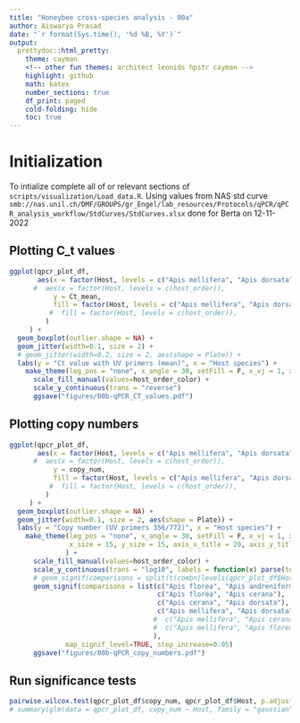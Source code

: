 ```yaml
---
title: "Honeybee cross-species analysis - 00a"
author: Aiswarya Prasad
date: "`r format(Sys.time(), '%d %B, %Y')`"
output:
  prettydoc::html_pretty:
    theme: cayman
    <!-- other fun themes: architect leonids hpstr cayman -->
    highlight: github
    math: katex
    number_sections: true
    df_print: paged
    cold-folding: hide
    toc: true
---
```


# Initialization

To intialize complete all of or relevant sections of `scripts/visualization/Load_data.R`.
Using values from NAS std curve `smb://nas.unil.ch/DMF/GROUPS/gr_Engel/lab_resources/Protocols/qPCR/qPCR_analysis_workflow/StdCurves/StdCurves.xlsx` done for Berta on 12-11-2022


## Plotting C_t values

```r
ggplot(qpcr_plot_df,
       aes(x = factor(Host, levels = c("Apis mellifera", "Apis dorsata", "Apis cerana", "Apis florea", "Apis andreniformis")),
      #  aes(x = factor(Host, levels = c(host_order)),
           y = Ct_mean,
           fill = factor(Host, levels = c("Apis mellifera", "Apis dorsata", "Apis cerana", "Apis florea", "Apis andreniformis")),
          #  fill = factor(Host, levels = c(host_order)),
         )
     ) +
  geom_boxplot(outlier.shape = NA) +
  geom_jitter(width=0.1, size = 2) +
  # geom_jitter(width=0.2, size = 2, aes(shape = Plate)) +
  labs(y = "Ct value with UV primers (mean)", x = "Host species") +
    make_theme(leg_pos = "none", x_angle = 30, setFill = F, x_vj = 1, x_hj = 1, ) +
      scale_fill_manual(values=host_order_color) +
      scale_y_continuous(trans = "reverse")
      ggsave("figures/00b-qPCR_CT_values.pdf")
```
## Plotting copy numbers

```r
ggplot(qpcr_plot_df,
       aes(x = factor(Host, levels = c("Apis mellifera", "Apis dorsata", "Apis cerana", "Apis florea", "Apis andreniformis")),
      #  aes(x = factor(Host, levels = c(host_order)),
           y = copy_num,
           fill = factor(Host, levels = c("Apis mellifera", "Apis dorsata", "Apis cerana", "Apis florea", "Apis andreniformis")),
          #  fill = factor(Host, levels = c(host_order)),
         )
     ) +
  geom_boxplot(outlier.shape = NA) +
  geom_jitter(width=0.1, size = 2, aes(shape = Plate)) +
  labs(y = "Copy number (UV primers 356/772)", x = "Host species") +
    make_theme(leg_pos = "none", x_angle = 30, setFill = F, x_vj = 1, x_hj = 1, 
               x_size = 15, y_size = 15, axis_x_title = 20, axis_y_title = 20
              ) +
      scale_fill_manual(values=host_order_color) +
      scale_y_continuous(trans = "log10", labels = function(x) parse(text=paste("10^",round(log10(x), 2)))) +
      # geom_signif(comparisons = split(t(combn(levels(qpcr_plot_df$Host), 2)), seq(nrow(t(combn(levels(qpcr_plot_df$Host), 2))))), 
      geom_signif(comparisons = list(c("Apis florea", "Apis andreniformis"),
                                     c("Apis florea", "Apis cerana"),
                                     c("Apis cerana", "Apis dorsata"),
                                     c("Apis mellifera", "Apis dorsata")#,
                                    #  c("Apis mellifera", "Apis cerana"),
                                    #  c("Apis mellifera", "Apis florea")
                                    ), 
              map_signif_level=TRUE, step_increase=0.05)
      ggsave("figures/00b-qPCR_copy_numbers.pdf")
```

## Run significance tests
```r
pairwise.wilcox.test(qpcr_plot_df$copy_num, qpcr_plot_df$Host, p.adjust = "fdr")
# summary(glm(data = qpcr_plot_df, copy_num ~ Host, family = "gaussian"))
```
